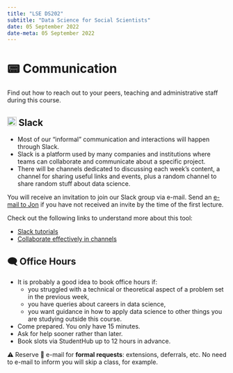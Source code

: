 ---
title: "LSE DS202"
subtitle: "Data Science for Social Scientists"
date: 05 September 2022
date-meta: 05 September 2022
---

# 📟 Communication

Find out how to reach out to your peers, teaching and administrative staff during this course.

## ![](/figures/slack_logo_simple.svg){height="1em" fig-align="left" fig-alt="Slack logo"} Slack

- Most of our "informal" communication and interactions will happen through Slack. 
- Slack is a platform used by many companies and institutions where teams can collaborate and communicate about a specific project. 
- There will be channels dedicated to discussing each week's content, a channel for sharing useful links and events, plus a random channel to share random stuff about data science.

You will receive an invitation to join our Slack group via e-mail. 
Send an [e-mail to Jon](mailto:J.Cardoso-Silva@lse.ac.uk) if you have not received an invite by the time of the first lecture. 

Check out the following links to understand more about this tool:

- [Slack tutorials](https://slack.com/intl/en-gb/help/categories/360000049063-Slack-tutorials)
- [Collaborate effectively in channels](https://slack.com/intl/en-gb/help/articles/360058495654-Collaborate-effectively-in-channels?from=channels)


## 🗨️ Office Hours

-   It is probably a good idea to book office hours if:
    -   you struggled with a technical or theoretical aspect of a problem set in the previous week,
    -   you have queries about careers in data science,
    -   you want guidance in how to apply data science to other things you are studying outside this course.
-   Come prepared. You only have 15 minutes.
-   Ask for help sooner rather than later.
-   Book slots via StudentHub up to 12 hours in advance.


⚠️ Reserve 📧 e-mail for **formal requests**: extensions, deferrals, etc. No need to e-mail to inform you will skip a class, for example.